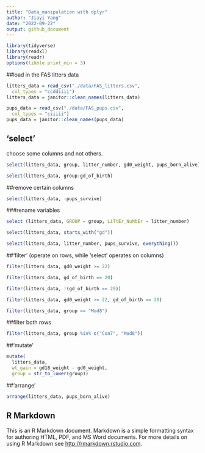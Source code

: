 ```yaml
---
title: "Data_manipulation with dplyr"
author: "Jiayi Yang"
date: "2022-09-22"
output: github_document
---
```


```r
library(tidyverse)
library(readxl)
library(readr)
options(tibble.print_min = 3)
```

##load in the FAS litters data
```r
litters_data = read_csv("./data/FAS_litters.csv",
  col_types = "ccddiiii")
litters_data = janitor::clean_names(litters_data)

pups_data = read_csv("./data/FAS_pups.csv",
  col_types = "ciiiii")
pups_data = janitor::clean_names(pups_data)


```

## 'select'
choose some columns and not others.
```r
select(litters_data, group, litter_number, gd0_weight, pups_born_alive)
```

```r
select(litters_data, group:gd_of_birth)
```
##remove certain columns
```r
select(litters_data, -pups_survive)
```

###rename variables
```r
select (litters_data, GROUP = group, LiTtEr_NuMbEr = litter_number)
```


```r
select(litters_data, starts_with("gd"))
```


```r
select(litters_data, litter_number, pups_survive, everything())
```

##'filter' (operate on rows, while 'select' operates on columns)

```r
filter(litters_data, gd0_weight >= 22)
```

```r
filter(litters_data, gd_of_birth == 20)
```
```r
filter(litters_data, !(gd_of_birth == 20))
```
```r
filter(litters_data, gd0_weight >= 22, gd_of_birth == 20)
```

```r
filter(litters_data, group == "Mod8")
```
##filter both rows 
```r
filter(litters_data, group %in% c("Con7", "Mod8"))
```


##'mutate'

```r
mutate(
  litters_data, 
  wt_gain = gd18_weight - gd0_weight,
  group = str_to_lower(group))
```

##'arrange'
```r
arrange(litters_data, pups_born_alive)
```


## R Markdown

This is an R Markdown document. Markdown is a simple formatting syntax for authoring HTML, PDF, and MS Word documents. For more details on using R Markdown see <http://rmarkdown.rstudio.com>.

